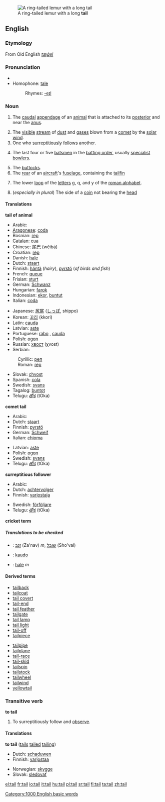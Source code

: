 [[Image:Lemur catta tail.jpg|thumb|A ring-tailed lemur with a long '''tail''']]
==English==

===Etymology===
From Old English ''[[tæġel]]''
===Pronunciation===
*{{audio|en-us-tail.ogg|Audio (US)}}
* Homophone: [[tale]]
*:Rhymes: [[Rhymes:English:-eɪl|-eɪl]]
===Noun===
{{en-noun}}

# {{anatomy}} The [[caudal]] [[appendage]] of an [[animal]] that is attached to its [[posterior]] and near the [[anus]].
# The [[visible]] [[stream]] of [[dust]] and [[gas]]es blown from a [[comet]] by the [[solar wind]].
# One who [[surreptitious]]ly [[follow]]s another.
# {{Cricket}} The last four or five [[batsman|batsmen]] in the [[batting order]], usually [[specialist]] [[bowlers]].
# The [[buttocks]].
# The [[rear]] of an [[aircraft]]'s [[fuselage]], containing the [[tailfin]]
# {{Typography}} The lower [[loop]] of the [[letter]]s g, q, and y of the [[roman alphabet]].
#(''especially in plural'') The side of a [[coin]] not bearing the [[head]]

====Translations====
'''tail of animal'''
{{top}}
*Arabic: {{ARchar|[[ذنب]]}} {{Unicode|(ðánab)}} {{m}}
*[[Aragonese]]: [[coda]] {{f}}
*Bosnian: [[rep#Bosnian|rep]] {{m}}
*[[Catalan]]: [[cua]] {{f}}
*Chinese: [[尾巴]] (wěibā)
*Croatian: [[rep#Croatian|rep]] {{m}}
*Danish: [[hale#Danish|hale]] {{c}}
*Dutch: [[staart]] {{m}}
*Finnish: [[häntä]] (''hairy''), [[pyrstö]] (''of birds and fish'')
*French: [[queue#French|queue]] {{f}}
*Frisian: [[sturt]]
*German: [[Schwanz]] {{m}}
*Hungarian: [[farok]]
*Indonesian: [[ekor]], [[buntut]]
*Italian: [[coda#Italian|coda]] {{f}}
{{mid}}
*Japanese: [[尻尾]] ([[しっぽ]], shippo)
*Korean: [[꼬리]] (kkori)
*Latin: [[cauda]]
*Latvian: [[aste]] {{f}}
*Portuguese: [[rabo]] {{m}}, [[cauda]] {{f}}
*Polish: [[ogon]] {{m}}
*Russian: [[хвост]] (χvost) {{m}}
*Serbian:
:Cyrillic: [[реп#Serbian|реп]] {{m}}
:Roman: [[rep#Serbian|rep]] {{m}}
*Slovak: [[chvost]] {{m}}
*Spanish: [[cola#Spanish|cola]] {{f}}
*Swedish: [[svans]] {{c}}
*Tagalog: [[buntot]] {{n}}
*Telugu: [[తోక]] (tOka)
{{bottom}}

'''comet tail'''
{{top}}
*Arabic: {{ARchar|[[ذنب]]}} {{Unicode|(ðánab)}} {{m}}
*Dutch: [[staart]] {{m}}
*Finnish: [[pyrstö]]
*German: [[Schweif]] {{m}}
*Italian: [[chioma]] {{f}}
{{mid}}
*Latvian: [[aste]] {{f}}
*Polish: [[ogon]] {{m}}
*Swedish: [[svans]] {{c}}
*Telugu: [[తోక]] (tOka)
{{bottom}}

'''surreptitious follower'''
{{top}}
*Arabic: {{ARchar|[[ذنب]]}} {{Unicode|(ðánab)}} {{m}}
*Dutch: [[achtervolger]] {{m}}
*Finnish: [[varjostaja]]
{{mid}}
*Swedish: [[förföljare]] {{c}}
*Telugu: [[తోక]] (tOka)
{{bottom}}

'''cricket term'''
{{top}}
{{mid}}
{{bottom}}

=====Translations to be checked=====
{{checktrans}}
*{{ttbc|Hebrew}}: [[זנב]] (Za'nav) ''m'', [[שובל]] (Sho'val)
*{{ttbc|Ido}}: [[kaudo]]
*{{ttbc|Norwegian}}: [[hale]] ''m''

====Derived terms====
{{top}}
*[[tailback]]
*[[tailcoat]]
*[[tail covert]]
*[[tail-end]]
*[[tail feather]]
*[[tailgate]]
*[[tail lamp]]
*[[tail light]]
*[[tail-off]]
*[[tailpiece]]
{{mid}}
*[[tailpipe]]
*[[tailplane]]
*[[tail-race]]
*[[tail-skid]]
*[[tailspin]]
*[[tailstock]]
*[[tailwheel]]
*[[tailwind]]
*[[yellowtail]]
{{bottom}}

===Transitive verb===
'''to tail'''

# To surreptitiously follow and [[observe]].

====Translations====
'''to tail''' ([[tails]] [[tailed]] [[tailing]])
{{top}}
*Dutch: [[schaduwen]]
*Finnish: [[varjostaa]]
{{mid}}
*Norwegian: [[skygge]]
*Slovak: [[sledovať]]
{{bottom}}

[[Category:1000 English basic words]]

[[el:tail]]
[[fr:tail]]
[[io:tail]]
[[it:tail]]
[[hu:tail]]
[[pl:tail]]
[[sr:tail]]
[[fi:tail]]
[[ta:tail]]
[[zh:tail]]